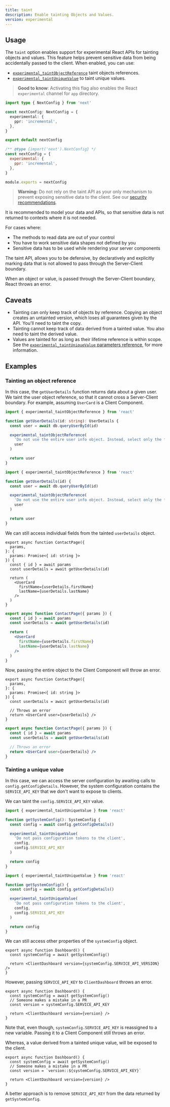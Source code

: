 ```yaml
---
title: taint
description: Enable tainting Objects and Values.
version: experimental
---
```


## Usage

The `taint` option enables support for experimental React APIs for tainting objects and values. This feature helps prevent sensitive data from being accidentally passed to the client. When enabled, you can use: 

- [`experimental_taintObjectReference`](https://react.dev/reference/react/experimental_taintObjectReference) taint objects references. 
- [`experimental_taintUniqueValue`](https://react.dev/reference/react/experimental_taintUniqueValue) to taint unique values.

> **Good to know**: Activating this flag also enables the React `experimental` channel for `app` directory.

```ts filename="next.config.ts" switcher
import type { NextConfig } from 'next'

const nextConfig: NextConfig = {
  experimental: {
    ppr: 'incremental',
  },
}

export default nextConfig
```

```js filename="next.config.js" switcher
/** @type {import('next').NextConfig} */
const nextConfig = {
  experimental: {
    ppr: 'incremental',
  },
}

module.exports = nextConfig
```


> **Warning:** Do not rely on the taint API as your only mechanism to prevent exposing sensitive data to the client. See our [security recommendations](/blog/security-nextjs-server-components-actions).

It is recommended to model your data and APIs, so that sensitive data is not returned to contexts where it is not needed.

For cases where:

- The methods to read data are out of your control
- You have to work sensitive data shapes not defined by you
- Sensitive data has to be used while rendering your server components

The taint API, allows you to be defensive, by declaratively and explicitly marking data that is not allowed to pass through the Server-Client boundary.

When an object or value, is passed through the Server-Client boundary, React throws an error.

## Caveats

- Tainting can only keep track of objects by reference. Copying an object creates an untainted version, which loses all guarantees given by the API. You'll need to taint the copy.
- Tainting cannot keep track of data derived from a tainted value. You also need to taint the derived value.
- Values are tainted for as long as their lifetime reference is within scope. See the [`experimental_taintUniqueValue` parameters reference](https://react.dev/reference/react/experimental_taintUniqueValue#parameters), for more information.

## Examples

### Tainting an object reference

In this case, the `getUserDetails` function returns data about a given user. We taint the user object reference, so that it cannot cross a Server-Client boundary. For example, assuming `UserCard` is a Client Component.

```ts switcher
import { experimental_taintObjectReference } from 'react'

function getUserDetails(id: string): UserDetails {
  const user = await db.queryUserById(id)

  experimental_taintObjectReference(
    'Do not use the entire user info object. Instead, select only the fields you need.',
    user
  )

  return user
}
```

```js switcher
import { experimental_taintObjectReference } from 'react'

function getUserDetails(id) {
  const user = await db.queryUserById(id)

  experimental_taintObjectReference(
    'Do not use the entire user info object. Instead, select only the fields you need.',
    user
  )

  return user
}
```

We can still access individual fields from the tainted `userDetails` object.

```tsx filename="app/contact/page.tsx switcher
export async function ContactPage({
  params,
}: {
  params: Promise<{ id: string }>
}) {
  const { id } = await params
  const userDetails = await getUserDetails(id)

  return (
    <UserCard
      firstName={userDetails.firstName}
      lastName={userDetails.lastName}
    />
  )
}
```

```jsx filename="app/contact/page.js switcher
export async function ContactPage({ params }) {
  const { id } = await params
  const userDetails = await getUserDetails(id)

  return (
    <UserCard
      firstName={userDetails.firstName}
      lastName={userDetails.lastName}
    />
  )
}
```

Now, passing the entire object to the Client Component will throw an error. 

```tsx switcher
export async function ContactPage({
  params,
}: {
  params: Promise<{ id: string }>
}) {
  const userDetails = await getUserDetails(id)

  // Throws an error
  return <UserCard user={userDetails} />
}
```

```jsx switcher
export async function ContactPage({ params }) {
  const { id } = await params
  const userDetails = await getUserDetails(id)

  // Throws an error
  return <UserCard user={userDetails} />
}
```

### Tainting a unique value

In this case, we can access the server configuration by awaiting calls to `config.getConfigDetails`. However, the system configuration contains the `SERVICE_API_KEY` that we don't want to expose to clients.

We can taint the `config.SERVICE_API_KEY` value.

```ts switcher
import { experimental_taintUniqueValue } from 'react'

function getSystemConfig(): SystemConfig {
  const config = await config.getConfigDetails()

  experimental_taintUniqueValue(
    'Do not pass configuration tokens to the client',
    config,
    config.SERVICE_API_KEY
  )

  return config
}
```

```js switcher
import { experimental_taintUniqueValue } from 'react'

function getSystemConfig() {
  const config = await config.getConfigDetails()

  experimental_taintUniqueValue(
    'Do not pass configuration tokens to the client',
    config,
    config.SERVICE_API_KEY
  )

  return config
}
```

We can still access other properties of the `systemConfig` object.

```tsx
export async function Dashboard() {
  const systemConfig = await getSystemConfig()

  return <ClientDashboard version={systemConfig.SERVICE_API_VERSION} />
}
```

However, passing `SERVICE_API_KEY` to `ClientDashboard` throws an error.

```tsx
export async function Dashboard() {
  const systemConfig = await getSystemConfig()
  // Someone makes a mistake in a PR
  const version = systemConfig.SERVICE_API_KEY

  return <ClientDashboard version={version} />
}
```

Note that, even though, `systemConfig.SERVICE_API_KEY` is reassigned to a new variable. Passing it to a Client Component still throws an error.

Whereas, a value derived from a tainted unique value, will be exposed to the client. 

```tsx
export async function Dashboard() {
  const systemConfig = await getSystemConfig()
  // Someone makes a mistake in a PR
  const version = `version::${systemConfig.SERVICE_API_KEY}`

  return <ClientDashboard version={version} />
}
```

A better approach is to remove `SERVICE_API_KEY` from the data returned by `getSystemConfig`.
